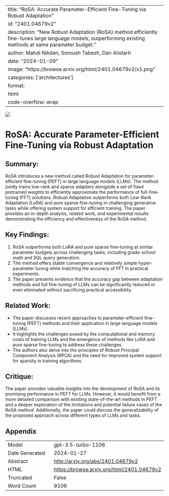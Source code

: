 
---
title: "RoSA: Accurate Parameter-Efficient Fine-Tuning via Robust Adaptation"
id: "2401.04679v2"
description: "New Robust Adaptation (RoSA) method efficiently fine-tunes large language models, outperforming existing methods at same parameter budget."
author: Mahdi Nikdan, Soroush Tabesh, Dan Alistarh
date: "2024-01-09"
image: "https://browse.arxiv.org/html/2401.04679v2/x1.png"
categories: ['architectures']
format:
  html:
    code-overflow: wrap
---

![](https://browse.arxiv.org/html/2401.04679v2/x1.png)

# RoSA: Accurate Parameter-Efficient Fine-Tuning via Robust Adaptation

## Summary:
RoSA introduces a new method called Robust Adaptation for parameter-efficient fine-tuning (PEFT) in large language models (LLMs). The method jointly trains low-rank and sparse adapters alongside a set of fixed pretrained weights to efficiently approximate the performance of full-fine-tuning (FFT) solutions. Robust Adaptation outperforms both Low-Rank Adaptation (LoRA) and pure sparse fine-tuning in challenging generative tasks while offering system support for efficient training. The paper provides an in-depth analysis, related work, and experimental results demonstrating the efficiency and effectiveness of the RoSA method.

## Key Findings:
1. RoSA outperforms both LoRA and pure sparse fine-tuning at similar parameter budgets across challenging tasks, including grade-school math and SQL query generation.
2. The method offers stable convergence and relatively simple hyper-parameter tuning while matching the accuracy of FFT in practical experiments.
3. The paper presents evidence that the accuracy gap between adaptation methods and full fine-tuning of LLMs can be significantly reduced or even eliminated without sacrificing practical accessibility.

## Related Work:
- The paper discusses recent approaches to parameter-efficient fine-tuning (PEFT) methods and their application in large language models (LLMs).
- It highlights the challenges posed by the computational and memory costs of training LLMs and the emergence of methods like LoRA and pure sparse fine-tuning to address these challenges.
- The authors also delve into the principles of Robust Principal Component Analysis (RPCA) and the need for improved system support for sparsity in training algorithms.

## Critique:
The paper provides valuable insights into the development of RoSA and its promising performance in PEFT for LLMs. However, it would benefit from a more detailed comparison with existing state-of-the-art methods in PEFT and a deeper exploration of the limitations and potential failure cases of the RoSA method. Additionally, the paper could discuss the generalizability of the proposed approach across different types of LLMs and tasks.

## Appendix

|          |          |
|----------|----------|
| Model     | gpt-3.5-turbo-1106       |
| Date Generated     | 2024-01-27       |
| Abstract | [http://arxiv.org/abs/2401.04679v2](http://arxiv.org/abs/2401.04679v2)        |
| HTML     | [https://browse.arxiv.org/html/2401.04679v2](https://browse.arxiv.org/html/2401.04679v2)       |
| Truncated       | False       |
| Word Count       | 9106       |
